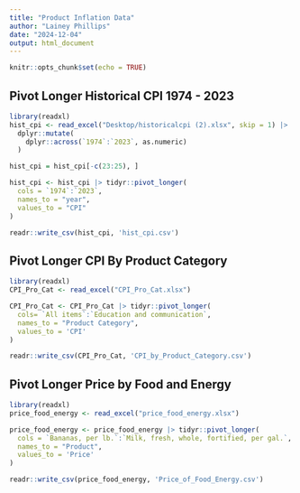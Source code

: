 ```yaml
---
title: "Product Inflation Data"
author: "Lainey Phillips"
date: "2024-12-04"
output: html_document
---
```


```r
knitr::opts_chunk$set(echo = TRUE)
```

## Pivot Longer Historical CPI 1974 - 2023
```r
library(readxl)
hist_cpi <- read_excel("Desktop/historicalcpi (2).xlsx", skip = 1) |> 
  dplyr::mutate(
    dplyr::across(`1974`:`2023`, as.numeric)
  )

hist_cpi = hist_cpi[-c(23:25), ]

hist_cpi <- hist_cpi |> tidyr::pivot_longer(
  cols = `1974`:`2023`,
  names_to = "year",
  values_to = "CPI"
) 

readr::write_csv(hist_cpi, 'hist_cpi.csv')
```

## Pivot Longer CPI By Product Category 
```r
library(readxl)
CPI_Pro_Cat <- read_excel("CPI_Pro_Cat.xlsx")

CPI_Pro_Cat <- CPI_Pro_Cat |> tidyr::pivot_longer(
  cols= `All items`:`Education and communication`, 
  names_to = "Product Category", 
  values_to = 'CPI'
)

readr::write_csv(CPI_Pro_Cat, 'CPI_by_Product_Category.csv')
```

## Pivot Longer Price by Food and Energy
```r
library(readxl)
price_food_energy <- read_excel("price_food_energy.xlsx")

price_food_energy <- price_food_energy |> tidyr::pivot_longer(
  cols = `Bananas, per lb.`:`Milk, fresh, whole, fortified, per gal.`,
  names_to = "Product",
  values_to = 'Price'
)

readr::write_csv(price_food_energy, 'Price_of_Food_Energy.csv')
```

